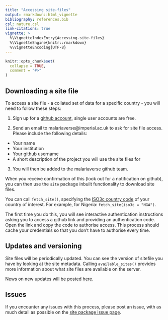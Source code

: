 ```yaml
---
title: "Accessing site-files"
output: rmarkdown::html_vignette
bibliography: references.bib
csl: nature.csl
link-citations: true
vignette: >
  %\VignetteIndexEntry{Accessing-site-files}
  %\VignetteEngine{knitr::rmarkdown}
  %\VignetteEncoding{UTF-8}
---
```


```r
knitr::opts_chunk$set(
  collapse = TRUE,
  comment = "#>"
)
```

## Downloading a site file

To access a site file - a collated set of data for a specific country - you will
need to follow these steps:

1. Sign up for a [github account](https://github.com/), single user accounts are free.

2. Send an email to malariaverse@imperial.ac.uk to ask for site file access. 
Please include the following details:

  * Your name
  * Your institution
  * Your github username
  * A short description of the project you will use the site files for
  
3. You will then be added to the malariaverse github team.

When you receive confirmation of this (look out for a notification on github), you
can then use the `site` package inbuilt functionality to download site files.

You can call `fetch_site()`, specifying the [ISO3c country code](https://en.wikipedia.org/wiki/ISO_3166-1_alpha-3) of your
country of interest. For example, for Nigeria: `fetch_site(iso3c = "NGA")`.

The first time you do this, you will see interactive authentication instructions
asking you to access a github link and providing an authentication code. Open
the link and copy the code to authorise access. This process should cache your
credentials so that you don't have to authorise every time.

## Updates and versioning

Site files will be periodically updated. You can see the version of sitefile
you have by looking at the site metadata. Calling `available_sites()` provides
more information about what site files are available on the server.

News on new updates will be posted [here](https://mrc-ide.github.io/site/news/index.html).

## Issues

If you encounter any issues with this process, please post an issue, with as much
detail as possible on the [site package issue page](https://github.com/mrc-ide/site/issues).
